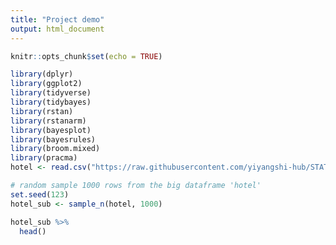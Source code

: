 ```yaml
---
title: "Project demo"
output: html_document
---
```


```r
knitr::opts_chunk$set(echo = TRUE)
```

```r
library(dplyr)
library(ggplot2)
library(tidyverse)
library(tidybayes)
library(rstan)
library(rstanarm)
library(bayesplot)
library(bayesrules)
library(broom.mixed)
library(pracma)
hotel <- read.csv("https://raw.githubusercontent.com/yiyangshi-hub/STAT454-Project/main/hotel_bookings.csv")
```

```r
# random sample 1000 rows from the big dataframe 'hotel'
set.seed(123)
hotel_sub <- sample_n(hotel, 1000)
```

```r
hotel_sub %>% 
  head()
```

